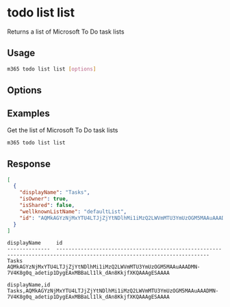 
# todo list list

Returns a list of Microsoft To Do task lists

## Usage

```sh
m365 todo list list [options]
```

## Options

<Global />

## Examples

Get the list of Microsoft To Do task lists

```sh
m365 todo list list
```

## Response

<Tabs>
  <TabItem value="json" label="JSON">

  ```json
  [
    {
      "displayName": "Tasks",
      "isOwner": true,
      "isShared": false,
      "wellknownListName": "defaultList",
      "id": "AQMkAGYzNjMxYTU4LTJjZjYtNDlhMi1iMzQ2LWVmMTU3YmUzOGM5MAAuAAADMN-7V4K8g0q_adetip1DygEAxMBBaLl1lk_dAn8KkjfXKQAAAgESAAAA"
    }
  ]
  ```

  </TabItem>
  <TabItem value="text" label="Text">

  ```text
  displayName     id                                                                                                      
  --------------  ------------------------------------------------------------------------------------------------------------------------
  Tasks           AQMkAGYzNjMxYTU4LTJjZjYtNDlhMi1iMzQ2LWVmMTU3YmUzOGM5MAAuAAADMN-7V4K8g0q_adetip1DygEAxMBBaLl1lk_dAn8KkjfXKQAAAgESAAAA
  ```

  </TabItem>
  <TabItem value="csv" label="CSV">

  ```csv
  displayName,id
  Tasks,AQMkAGYzNjMxYTU4LTJjZjYtNDlhMi1iMzQ2LWVmMTU3YmUzOGM5MAAuAAADMN-7V4K8g0q_adetip1DygEAxMBBaLl1lk_dAn8KkjfXKQAAAgESAAAA
  ```

  </TabItem>
</Tabs>
